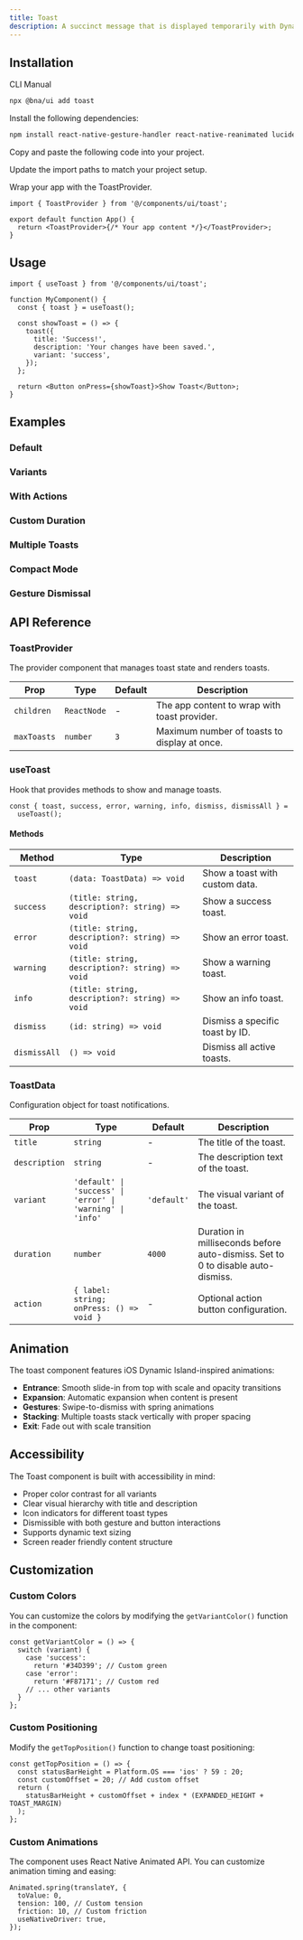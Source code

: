 ```yaml
---
title: Toast
description: A succinct message that is displayed temporarily with Dynamic Island animation inspired by iOS.
---
```


<ComponentPreview
  name='toast-demo'
  description='A basic toast notification with title and description'
/>

## Installation

<CodeTabs>

<TabsList>
  <TabsTrigger value="cli">CLI</TabsTrigger>
  <TabsTrigger value="manual">Manual</TabsTrigger>
</TabsList>
<TabsContent value="cli">

```bash
npx @bna/ui add toast
```

</TabsContent>

<TabsContent value="manual">

<Steps>

<Step>Install the following dependencies:</Step>

```bash
npm install react-native-gesture-handler react-native-reanimated lucide-react-native
```

<Step>Copy and paste the following code into your project.</Step>

<ComponentSource name='toast' title='components/ui/toast.tsx' />

<Step>Update the import paths to match your project setup.</Step>

<Step>Wrap your app with the ToastProvider.</Step>

```tsx
import { ToastProvider } from '@/components/ui/toast';

export default function App() {
  return <ToastProvider>{/* Your app content */}</ToastProvider>;
}
```

</Steps>

</TabsContent>

</CodeTabs>

## Usage

```tsx
import { useToast } from '@/components/ui/toast';
```

```tsx
function MyComponent() {
  const { toast } = useToast();

  const showToast = () => {
    toast({
      title: 'Success!',
      description: 'Your changes have been saved.',
      variant: 'success',
    });
  };

  return <Button onPress={showToast}>Show Toast</Button>;
}
```

## Examples

### Default

<ComponentPreview
  name='toast-demo'
  description='A basic toast notification with title and description'
/>

### Variants

<ComponentPreview
  name='toast-variants'
  description='Toast notifications with different variants (success, error, warning, info)'
/>

### With Actions

<ComponentPreview
  name='toast-actions'
  description='Toast notifications with action buttons'
/>

### Custom Duration

<ComponentPreview
  name='toast-duration'
  description='Toast notifications with custom durations'
/>

### Multiple Toasts

<ComponentPreview
  name='toast-multiple'
  description='Multiple toast notifications stacked vertically'
/>

### Compact Mode

<ComponentPreview
  name='toast-compact'
  description='Compact toast notifications without title or description'
/>

### Gesture Dismissal

<ComponentPreview
  name='toast-gestures'
  description='Toast notifications that can be dismissed with swipe gestures'
/>

## API Reference

### ToastProvider

The provider component that manages toast state and renders toasts.

| Prop        | Type        | Default | Description                                  |
| ----------- | ----------- | ------- | -------------------------------------------- |
| `children`  | `ReactNode` | -       | The app content to wrap with toast provider. |
| `maxToasts` | `number`    | `3`     | Maximum number of toasts to display at once. |

### useToast

Hook that provides methods to show and manage toasts.

```tsx
const { toast, success, error, warning, info, dismiss, dismissAll } =
  useToast();
```

#### Methods

| Method       | Type                                            | Description                     |
| ------------ | ----------------------------------------------- | ------------------------------- |
| `toast`      | `(data: ToastData) => void`                     | Show a toast with custom data.  |
| `success`    | `(title: string, description?: string) => void` | Show a success toast.           |
| `error`      | `(title: string, description?: string) => void` | Show an error toast.            |
| `warning`    | `(title: string, description?: string) => void` | Show a warning toast.           |
| `info`       | `(title: string, description?: string) => void` | Show an info toast.             |
| `dismiss`    | `(id: string) => void`                          | Dismiss a specific toast by ID. |
| `dismissAll` | `() => void`                                    | Dismiss all active toasts.      |

### ToastData

Configuration object for toast notifications.

| Prop          | Type                                                       | Default     | Description                                                                     |
| ------------- | ---------------------------------------------------------- | ----------- | ------------------------------------------------------------------------------- |
| `title`       | `string`                                                   | -           | The title of the toast.                                                         |
| `description` | `string`                                                   | -           | The description text of the toast.                                              |
| `variant`     | `'default' \| 'success' \| 'error' \| 'warning' \| 'info'` | `'default'` | The visual variant of the toast.                                                |
| `duration`    | `number`                                                   | `4000`      | Duration in milliseconds before auto-dismiss. Set to 0 to disable auto-dismiss. |
| `action`      | `{ label: string; onPress: () => void }`                   | -           | Optional action button configuration.                                           |

## Animation

The toast component features iOS Dynamic Island-inspired animations:

- **Entrance**: Smooth slide-in from top with scale and opacity transitions
- **Expansion**: Automatic expansion when content is present
- **Gestures**: Swipe-to-dismiss with spring animations
- **Stacking**: Multiple toasts stack vertically with proper spacing
- **Exit**: Fade out with scale transition

## Accessibility

The Toast component is built with accessibility in mind:

- Proper color contrast for all variants
- Clear visual hierarchy with title and description
- Icon indicators for different toast types
- Dismissible with both gesture and button interactions
- Supports dynamic text sizing
- Screen reader friendly content structure

## Customization

### Custom Colors

You can customize the colors by modifying the `getVariantColor()` function in the component:

```tsx
const getVariantColor = () => {
  switch (variant) {
    case 'success':
      return '#34D399'; // Custom green
    case 'error':
      return '#F87171'; // Custom red
    // ... other variants
  }
};
```

### Custom Positioning

Modify the `getTopPosition()` function to change toast positioning:

```tsx
const getTopPosition = () => {
  const statusBarHeight = Platform.OS === 'ios' ? 59 : 20;
  const customOffset = 20; // Add custom offset
  return (
    statusBarHeight + customOffset + index * (EXPANDED_HEIGHT + TOAST_MARGIN)
  );
};
```

### Custom Animations

The component uses React Native Animated API. You can customize animation timing and easing:

```tsx
Animated.spring(translateY, {
  toValue: 0,
  tension: 100, // Custom tension
  friction: 10, // Custom friction
  useNativeDriver: true,
});
```
